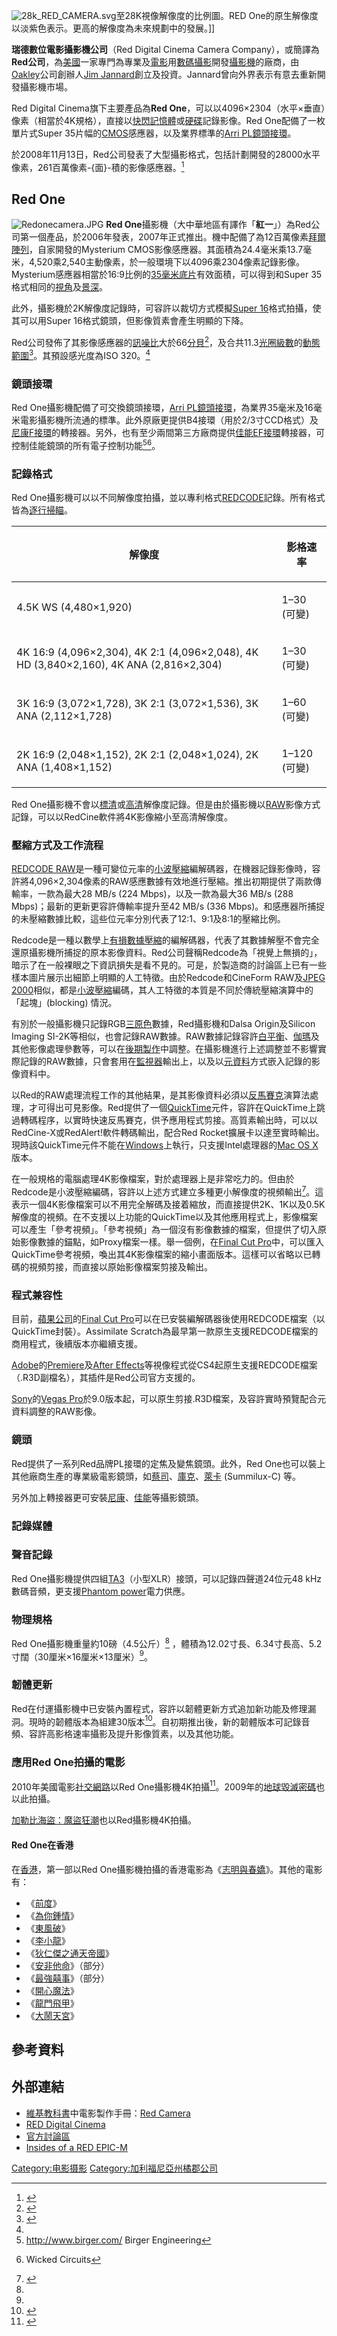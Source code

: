 {{Untranslated-jargon|time=2011-12-17}}
{{noteTA
|G1=IT
}}
{{Infobox company
| company_name     = Red Digital Cinema Camera Company
| company_logo     =
| caption          =
| company_type     = [[私人公司|私人]]
| foundation       = 1999年
| location         = [[美國|美國]][[加州|加州]]Lake Forest
| key_people       = [[James_Jannard|Jim Jannard]]
| industry         = [[數碼攝影|數碼攝影]]
| products         = Red One攝影機
| revenue          =
| operating_income =
| net_income       =
| owner            =
| num_employees    =
| parent           =
| homepage         = {{URL|https://www.red.com}}
}}

[[Image:28k_RED_CAMERA.svg|thumb]]至28K視像解像度的比例圖。RED One的原生解像度以淡紫色表示。更高的解像度為未來規劃中的發展。]]

'''瑞德數位電影攝影機公司'''（Red Digital Cinema Camera Company），或簡譯為'''Red公司'''，為[[美國|美國]]一家專門為專業及[[電影|電影]]用[[數碼攝影|數碼攝影]]開發[[攝影機|攝影機]]的廠商，由[[Oakley|Oakley]]公司創辦人[[James_Jannard|Jim Jannard]]創立及投資。Jannard曾向外界表示有意去重新開發攝影機市場。

Red Digital Cinema旗下主要產品為'''Red One'''，可以以4096×2304（水平×垂直）像素（相當於4K規格），直接以[[閃存|快閃記憶體]]或[[硬碟|硬碟]]記錄影像。Red One配備了一枚單片式Super 35片幅的[[CMOS|CMOS]]感應器，以及業界標準的[[Arri_PL|Arri PL鏡頭接環]]。

於2008年11月13日，Red公司發表了大型攝影格式，包括計劃開發的28000水平像素，261百萬像素-{面}-積的影像感應器。<ref>{{Cite web |url=http://askthephotographer.com/2008/11/14/red-announces-new-camera-system-with-261-megapixel-sensor/ |title=存档副本 |accessdate=2011-08-16 |archive-date=2010-11-20 |archive-url=https://web.archive.org/web/20101120082437/http://askthephotographer.com/2008/11/14/red-announces-new-camera-system-with-261-megapixel-sensor/ |dead-url=yes }}</ref>

==Red One==
[[Image:Redonecamera.JPG|thumb]]
'''Red One'''攝影機（大中華地區有譯作「'''紅一'''」）為Red公司第一個產品，於2006年發表，2007年正式推出。機中配備了為12百萬像素[[拜爾濾鏡|拜爾陣列]]，自家開發的Mysterium CMOS影像感應器。其面積為24.4毫米乘13.7毫米，4,520乘2,540主動像素，於一般環境下以4096乘2304像素記錄影像。Mysterium感應器相當於16:9比例的[[35毫米底片|35毫米底片]]有效面積，可以得到和Super 35格式相同的[[視角|視角]]及[[景深|景深]]。

此外，攝影機於2K解像度記錄時，可容許以裁切方式模擬[[16毫米底片|Super 16]]格式拍攝，使其可以用Super 16格式鏡頭，但影像質素會產生明顯的下降。

Red公司發佈了其影像感應器的[[訊噪比|訊噪比]]大於66[[分貝|分貝]]<ref name="specs">{{cite web
 | url = http://www.red.com/products/red-one#product-tech-specs
 | title = Red One technical specifications
 | publisher = Red Digital Cinema Camera Company
 | accessdate = 2010-10-24
 | archive-url = https://web.archive.org/web/20150929173713/http://www.red.com/products/red-one#product-tech-specs
 | archive-date = 2015-09-29
 | dead-url = yes
 }}</ref>，及合共11.3[[焦比|光圈級數]]的[[動態範圍|動態範圍]]<ref>{{cite web
 | url = http://www.reduser.net/forum/showpost.php?p=32588&postcount=11
 | title = support thread: Interview With Peter Jackson's DP
 | author = Graeme Nattress, Red Problem Solver
 | date = 2007-04-22
 | accessdate = 2008-06-07
 | archive-date = 2009-04-29
 | archive-url = https://web.archive.org/web/20090429212643/http://www.reduser.net/forum/showpost.php?p=32588&postcount=11
 | dead-url = no
 }}</ref>。其預設感光度為ISO 320。<ref name="firmware"/>

===鏡頭接環===
Red One攝影機配備了可交換鏡頭接環，[[Arri_PL|Arri PL鏡頭接環]]，為業界35毫米及16毫米電影攝影機所流通的標準。此外原廠更提供B4接環（用於2/3寸CCD格式）及[[尼康F接環|尼康F接環]]的轉接器。另外，也有至少兩間第三方廠商提供[[佳能EF接環|佳能EF接環]]轉接器，可控制佳能鏡頭的所有電子控制功能<ref>http://www.birger.com/ {{Wayback|url=http://www.birger.com/ |date=20210314183141 }} Birger Engineering</ref><ref>{{cite web |url=http://www.wickedcircuits.com/ |title=存档副本 |accessdate=2011-08-16 |deadurl=yes |archiveurl=https://web.archive.org/web/20110718044818/http://www.wickedcircuits.com/ |archivedate=2011-07-18 }} Wicked Circuits</ref>。

===記錄格式===
Red One攝影機可以以不同解像度拍攝，並以專利格式[[REDCODE|REDCODE]]記錄。所有格式皆為[[逐行掃瞄|逐行掃瞄]]。

{| class="wikitable"
!  解像度 !! 影格速率
|-
| 4.5K WS (4,480×1,920) || 1–30 (可變)
|-
| 4K 16:9 (4,096×2,304), 4K 2:1 (4,096×2,048), 4K HD (3,840×2,160), 4K ANA (2,816×2,304) || 1–30 (可變)
|-
| 3K 16:9 (3,072×1,728), 3K 2:1 (3,072×1,536), 3K ANA (2,112×1,728) || 1–60 (可變)
|-
| 2K 16:9 (2,048×1,152), 2K 2:1 (2,048×1,024), 2K ANA (1,408×1,152) || 1–120 (可變)
|}

Red One攝影機不會以[[標清|標清]]或[[高清|高清]]解像度記錄。但是由於攝影機以[[RAW|RAW]]影像方式記錄，可以以RedCine軟件將4K影像縮小至高清解像度。

===壓縮方式及工作流程===
[[REDCODE|REDCODE RAW]]是一種可變位元率的[[小波分析|小波壓縮]]編解碼器，在機器記錄影像時，容許將4,096×2,304像素的RAW感應數據有效地進行壓縮。推出初期提供了兩款傳輸率，一款為最大28 MB/s (224 Mbps)，以及一款為最大36 MB/s (288 Mbps)；最新的更新更容許傳輸率提升至42 MB/s (336 Mbps)。和感應器所捕捉的未壓縮數據比較，這些位元率分別代表了12:1、9:1及8:1的壓縮比例。

Redcode是一種以數學上[[有損數據壓縮|有損數據壓縮]]的編解碼器，代表了其數據解壓不會完全還原攝影機所捕捉的原本影像資料。Red公司聲稱Redcode為「視覺上無損的」，暗示了在一般裸眼之下資訊損失是看不見的。可是，於製造商的討論區上已有一些樣本圖片展示出細節上明顯的人工特徵。由於Redcode和CineForm RAW及[[JPEG_2000|JPEG 2000]]相似，都是[[小波分析|小波壓縮]]編碼，其人工特徵的本質是不同於傳統壓縮演算中的「起塊」(blocking) 情況。

有別於一般攝影機只記錄RGB[[三原色|三原色]]數據，Red攝影機和Dalsa Origin及Silicon Imaging SI-2K等相似，也會記錄RAW數據。RAW數據記錄容許[[白平衡|白平衡]]、[[伽瑪|伽瑪]]及其他影像處理參數等，可以在[[後期製作|後期製作]]中調整。在攝影機進行上述調整並不影響實際記錄的RAW數據，只會套用在[[監視器|監視器]]輸出上，以及以[[元資料|元資料]]方式嵌入記錄的影像資料中。

以Red的RAW處理流程工作的其他結果，是其影像資料必須以[[反馬賽克|反馬賽克]]演算法處理，才可得出可見影像。Red提供了一個[[QuickTime|QuickTime]]元件，容許在QuickTime上跳過轉碼程序，以實時快速反馬賽克，供予應用程式剪接。高質素輸出時，可以以RedCine-X或RedAlert!軟件轉碼輸出，配合Red Rocket擴展卡以達至實時輸出。現時該QuickTime元件不能在[[Windows|Windows]]上執行，只支援Intel處理器的[[Mac_OS_X|Mac OS X]]版本。

在一般規格的電腦處理4K影像檔案，對於處理器上是非常吃力的。但由於Redcode是小波壓縮編碼，容許以上述方式建立多種更小解像度的視頻輸出<ref>{{cite web
 |url          = http://www.indie4k.com/archives/40
 |accessdate   = 17 April 2009
 |title        = Indie4K » QuickTime Redcode support explained
 |archive-url  = https://web.archive.org/web/20090430205008/http://www.indie4k.com/archives/40
 |archive-date = 2009-04-30
 |dead-url     = yes
}}</ref>。這表示一個4K影像檔案可以不用完全解碼及接着縮放，而直接提供2K、1K以及0.5K解像度的視頻。在不支援以上功能的QuickTime以及其他應用程式上，影像檔案可以產生「參考視頻」。「參考視頻」為一個沒有影像數據的檔案，但提供了切入原始影像數據的錨點，如Proxy檔案一樣。舉一個例，在[[Final_Cut_Pro|Final Cut Pro]]中，可以匯入QuickTime參考視頻，喚出其4K影像檔案的縮小畫面版本。這樣可以省略以已轉碼的視頻剪接，而直接以原始影像檔案剪接及輸出。

===程式兼容性===
目前，[[蘋果公司|蘋果公司]]的[[Final_Cut_Pro|Final Cut Pro]]可以在已安裝編解碼器後使用REDCODE檔案（以QuickTime封裝）。Assimilate Scratch為最早第一款原生支援REDCODE檔案的商用程式，後續版本亦繼續支援。

[[Adobe|Adobe]]的[[Adobe_Premiere|Premiere]]及[[Adobe_After_Effects|After Effects]]等視像程式從CS4起原生支援REDCODE檔案（.R3D副檔名），其插件是Red公司官方支援的。

[[Sony|Sony]]的[[Sony_Vegas|Vegas Pro]]於9.0版本起，可以原生剪接.R3D檔案，及容許實時預覽配合元資料調整的RAW影像。

===鏡頭===
Red提供了一系列Red品牌PL接環的定焦及變焦鏡頭。此外，Red One也可以裝上其他廠商生產的專業級電影鏡頭，如[[蔡司|蔡司]]、[[庫克|庫克]]、[[萊卡|萊卡]] (Summilux-C) 等。

另外加上轉接器更可安裝[[尼康|尼康]]、[[佳能|佳能]]等攝影鏡頭。

===記錄媒體===

===聲音記錄===
Red One攝影機提供四組[[TA3|TA3]]（小型XLR）接頭，可以記錄四聲道24位元48 kHz數碼音頻，更支援[[Phantom_power|Phantom power]]電力供應。

===物理規格===
Red One攝影機重量約10磅（4.5公斤）<ref name="specs"/> ，體積為12.02寸長、6.34寸長高、5.2寸闊（30厘米×16厘米×13厘米）<ref name="specs"/>。

===韌體更新===
Red在付運攝影機中已安裝內置程式，容許以韌體更新方式追加新功能及修理漏洞。現時的韌體版本為組建30版本<ref name="firmware">{{cite web | url = http://www.red.com/support/1/release_history | title = Camera Firmware (Release Build) | publisher = Red Digital Camera Company | date = 2010-09-13 | accessdate = 2010-10-24 | deadurl = yes | archiveurl = https://web.archive.org/web/20101028121142/http://www.red.com/support/1/release_history | archivedate = 2010-10-28 }}</ref>。自初期推出後，新的韌體版本可記錄音頻、容許高影格速率攝影及提升影像質素，以及其他功能。

===應用Red One拍攝的電影===
2010年美國電影[[社交網路_(電影)|社交網路]]以Red One攝影機4K拍攝<ref>{{cite web |url=http://camerarentalz.com/social-network-shot-red/ |title=存档副本 |accessdate=2011-08-07 |deadurl=yes |archiveurl=https://web.archive.org/web/20110807083636/http://camerarentalz.com/social-network-shot-red/ |archivedate=2011-08-07 }}</ref>。2009年的[[地球毀滅密碼|地球毀滅密碼]]也以此拍攝。

[[加勒比海盜：魔盜狂潮|加勒比海盜：魔盜狂潮]]也以Red攝影機4K拍攝。

====Red One在香港====
在[[香港|香港]]，第一部以Red One攝影機拍攝的香港電影為《[[志明與春嬌|志明與春嬌]]》。其他的電影有：
* 《[[前度|前度]]》
* 《[[為你鍾情_(2010年電影)|為你鍾情]]》
* 《[[東風破_(電影)|東風破]]》
* 《[[李小龍_(2010年電影)|李小龍]]》
* 《[[狄仁傑之通天帝國|狄仁傑之通天帝國]]》
* 《[[安非他命|安非他命]]》（部分）
* 《[[最強囍事|最強囍事]]》（部分）
* 《[[開心魔法|開心魔法]]》
* 《[[龍門飛甲|龍門飛甲]]》
* 《[[大鬧天宮_(2012年電影)|大鬧天宮]]》

==參考資料==
{{Reflist|2}}

==外部連結==
* [[維基教科書|維基教科書]]中電影製作手冊：[[wikibooks:Movie_Making_Manual/Cinematography/Cameras_and_Formats/RED|Red Camera]]
* [https://www.red.com RED Digital Cinema] {{Wayback|url=https://www.red.com/ |date=20160727044301 }}
* [http://www.reduser.net/ 官方討論區] {{Wayback|url=http://www.reduser.net/ |date=20100323142801 }}
* [http://cinegearblog.com/red-epic-m-teardown-by-fcc/ Insides of a RED EPIC-M] {{Wayback|url=http://cinegearblog.com/red-epic-m-teardown-by-fcc/ |date=20110719212422 }}

[[Category:电影摄影|Category:电影摄影]]
[[Category:加利福尼亞州橘郡公司|Category:加利福尼亞州橘郡公司]]